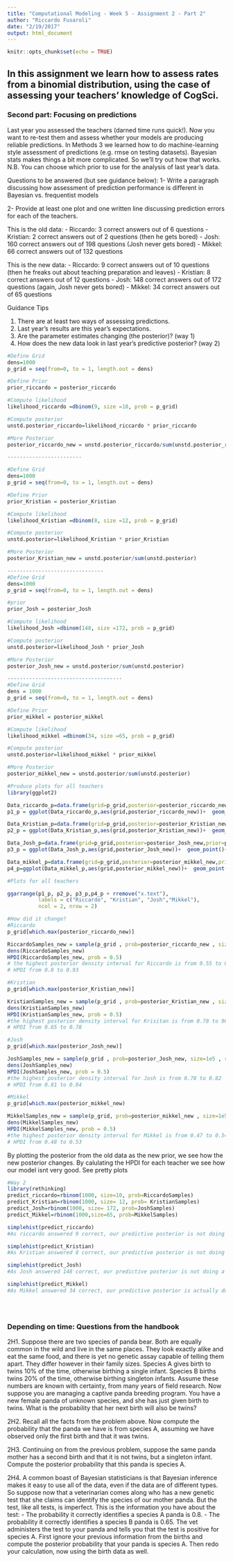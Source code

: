 ```yaml
---
title: "Computational Modeling - Week 5 - Assignment 2 - Part 2"
author: "Riccardo Fusaroli"
date: "2/19/2017"
output: html_document
---
```


```r
knitr::opts_chunk$set(echo = TRUE)
```

## In this assignment we learn how to assess rates from a binomial distribution, using the case of assessing your teachers' knowledge of CogSci.

### Second part: Focusing on predictions

Last year you assessed the teachers (darned time runs quick!). Now you want to re-test them and assess whether your models are producing reliable predictions. In Methods 3 we learned how to do machine-learning style assessment of predictions (e.g. rmse on testing datasets). Bayesian stats makes things a bit more complicated. So we'll try out how that works. N.B. You can choose which prior to use for the analysis of last year's data.

Questions to be answered (but see guidance below):
1- Write a paragraph discussing how assessment of prediction performance is different in Bayesian vs. frequentist models

2- Provide at least one plot and one written line discussing prediction errors for each of the teachers.

This is the old data:
- Riccardo: 3 correct answers out of 6 questions
- Kristian: 2 correct answers out of 2 questions (then he gets bored)
- Josh: 160 correct answers out of 198 questions (Josh never gets bored)
- Mikkel: 66 correct answers out of 132 questions

This is the new data:
- Riccardo: 9 correct answers out of 10 questions (then he freaks out about teaching preparation and leaves)
- Kristian: 8 correct answers out of 12 questions
- Josh: 148 correct answers out of 172 questions (again, Josh never gets bored)
- Mikkel: 34 correct answers out of 65 questions

Guidance Tips

1. There are at least two ways of assessing predictions.
2. Last year's results are this year's expectations.
3. Are the parameter estimates changing (the posterior)? (way 1)
4. How does the new data look in last year's predictive posterior? (way 2)


```r

#Define Grid
dens=1000
p_grid = seq(from=0, to = 1, length.out = dens)

#Define Prior
prior_riccardo = posterior_riccardo

#Compute likelihood
likelihood_riccardo =dbinom(9, size =10, prob = p_grid)

#Compute posterior
unstd.posterior_riccardo=likelihood_riccardo * prior_riccardo

#More Posterior
posterior_riccardo_new = unstd.posterior_riccardo/sum(unstd.posterior_riccardo)

------------------------

#Define Grid
dens=1000
p_grid = seq(from=0, to = 1, length.out = dens)

#Define Prior
prior_Kristian = posterior_Kristian

#Compute likelihood
likelihood_Kristian =dbinom(8, size =12, prob = p_grid)

#Compute posterior
unstd.posterior=likelihood_Kristian * prior_Kristian

#More Posterior
posterior_Kristian_new = unstd.posterior/sum(unstd.posterior)

-------------------------------
#Define Grid
dens=1000
p_grid = seq(from=0, to = 1, length.out = dens)

#prior
prior_Josh = posterior_Josh

#Compute likelihood
likelihood_Josh =dbinom(148, size =172, prob = p_grid)

#Compute posterior
unstd.posterior=likelihood_Josh * prior_Josh

#More Posterior
posterior_Josh_new = unstd.posterior/sum(unstd.posterior)

-------------------------------------
#Define Grid
dens = 1000
p_grid = seq(from=0, to = 1, length.out = dens)

#Define Prior
prior_mikkel = posterior_mikkel

#Compute likelihood
likelihood_mikkel =dbinom(34, size =65, prob = p_grid)

#Compute posterior
unstd.posterior=likelihood_mikkel * prior_mikkel

#More Posterior
posterior_mikkel_new = unstd.posterior/sum(unstd.posterior)

#Produce plots for all teachers
library(ggplot2)

Data_riccardo_p=data.frame(grid=p_grid,posterior=posterior_riccardo_new,prior=prior_riccardo,likelihood=likelihood_riccardo)
p1_p = ggplot(Data_riccardo_p,aes(grid,posterior_riccardo_new))+  geom_point()+geom_line()+theme_classic()+  geom_line(aes(grid,prior_riccardo),color='red')+  xlab("probability of correct")+ ylab("posterior probability")

Data_Kristian_p=data.frame(grid=p_grid,posterior=posterior_Kristian_new,prior=prior_Kristian,likelihood=likelihood_Kristian)
p2_p = ggplot(Data_Kristian_p,aes(grid,posterior_Kristian_new))+  geom_point()+geom_line()+theme_classic()+  geom_line(aes(grid,prior_Kristian),color='red')+  xlab("probability of correct")+ ylab("posterior probability")

Data_Josh_p=data.frame(grid=p_grid,posterior=posterior_Josh_new,prior=prior_Josh,likelihood=likelihood_Josh)
p3_p = ggplot(Data_Josh_p,aes(grid,posterior_Josh_new))+  geom_point()+geom_line()+theme_classic()+  geom_line(aes(grid,prior_Josh),color='red')+  xlab("probability of correct")+ ylab("posterior probability")

Data_mikkel_p=data.frame(grid=p_grid,posterior=posterior_mikkel_new,prior=prior_mikkel,likelihood=likelihood_mikkel)
p4_p=ggplot(Data_mikkel_p,aes(grid,posterior_mikkel_new))+  geom_point()+geom_line()+theme_classic()+  geom_line(aes(grid,prior_mikkel),color='red')+  xlab("probability of correct")+ ylab("posterior probability")

#Plots for all teachers

ggarrange(p1_p, p2_p, p3_p,p4_p + rremove("x.text"), 
          labels = c("Riccardo", "Kristian", "Josh","Mikkel"),
          ncol = 2, nrow = 2)

#How did it change?
#Riccardo
p_grid[which.max(posterior_riccardo_new)]

RiccardoSamples_new = sample(p_grid , prob=posterior_riccardo_new , size=1e5 , replace=TRUE )
dens(RiccardoSamples_new)
HPDI(RiccardoSamples_new, prob = 0.5)
# the highest posterior density interval for Riccardo is from 0.55 to 0.72  cog sci knowledge (50 % interval) (old)
# HPDI from 0.8 to 0.93

#Kristian
p_grid[which.max(posterior_Kristian_new)]

KristianSamples_new = sample(p_grid , prob=posterior_Kristian_new , size=1e5 , replace=TRUE )
dens(KristianSamples_new)
HPDI(KristianSamples_new, prob = 0.5)
#the highest posterior density interval for Krisitan is from 0.78 to 96  cog sci knowledge (50 % interval)
# HPDI from 0.65 to 0.78

#Josh
p_grid[which.max(posterior_Josh_new)]

JoshSamples_new = sample(p_grid , prob=posterior_Josh_new, size=1e5 , replace=TRUE )
dens(JoshSamples_new)
HPDI(JoshSamples_new, prob = 0.5)
#the highest posterior density interval for Josh is from 0.78 to 0.82  cog sci knowledge (50 % interval)
# HPDI from 0.81 to 0.84

#Mikkel
p_grid[which.max(posterior_mikkel_new)

MikkelSamples_new = sample(p_grid, prob=posterior_mikkel_new , size=1e5 , replace=TRUE )
dens(MikkelSamples_new)
HPDI(MikkelSamples_new, prob = 0.5)
#the highest posterior density interval for Mikkel is from 0.47 to 0.54  cog sci knowledge (50 % interval)
# HPDI from 0.48 to 0.53


```
By plotting the posterior from the old data as the new prior, we see how the new posterior changes. By calulating the HPDI for each teacher we see how our model isnt very good. See pretty plots

```r
#Way 2
library(rethinking)
predict_riccardo=rbinom(1000, size=10, prob=RiccardoSamples)
predict_Kristian=rbinom(1000, size= 12, prob= KristianSamples)
predict_Josh=rbinom(1000, size= 172, prob=JoshSamples)
predict_Mikkel=rbinom(1000,size=65, prob=MikkelSamples)

simplehist(predict_riccardo)
#As riccardo answered 9 correct, our predictive posterior is not doing a good job

simplehist(predict_Kristian)
#As Kristian answered 8 correct, our predictive posterior is not doing a good job 

simplehist(predict_Josh)
#As Josh answered 148 correct, our predictive posterior is not doing a good job

simplehist(predict_Mikkel)
#As Mikkel answered 34 correct, our predictive posterior is actually doing a good job.





```




### Depending on time: Questions from the handbook
2H1. Suppose there are two species of panda bear. Both are equally common in the wild and live in the same places. They look exactly alike and eat the same food, and there is yet no genetic assay capable of telling them apart. They differ however in their family sizes. Species A gives birth to twins 10% of the time, otherwise birthing a single infant. Species B births twins 20% of the time, otherwise birthing singleton infants. Assume these numbers are known with certainty, from many years of field research.
Now suppose you are managing a captive panda breeding program. You have a new female panda of unknown species, and she has just given birth to twins. What is the probability that her next birth will also be twins?

2H2. Recall all the facts from the problem above. Now compute the probability that the panda we have is from species A, assuming we have observed only the first birth and that it was twins.

2H3. Continuing on from the previous problem, suppose the same panda mother has a second birth and that it is not twins, but a singleton infant. Compute the posterior probability that this panda is species A.

2H4. A common boast of Bayesian statisticians is that Bayesian inference makes it easy to use all of the data, even if the data are of different types. So suppose now that a veterinarian comes along who has a new genetic test that she claims can identify the species of our mother panda. But the test, like all tests, is imperfect. This is the information you have about the test:
- The probability it correctly identifies a species A panda is 0.8.
- The probability it correctly identifies a species B panda is 0.65.
The vet administers the test to your panda and tells you that the test is positive for species A. First ignore your previous information from the births and compute the posterior probability that your panda is species A. Then redo your calculation, now using the birth data as well.

